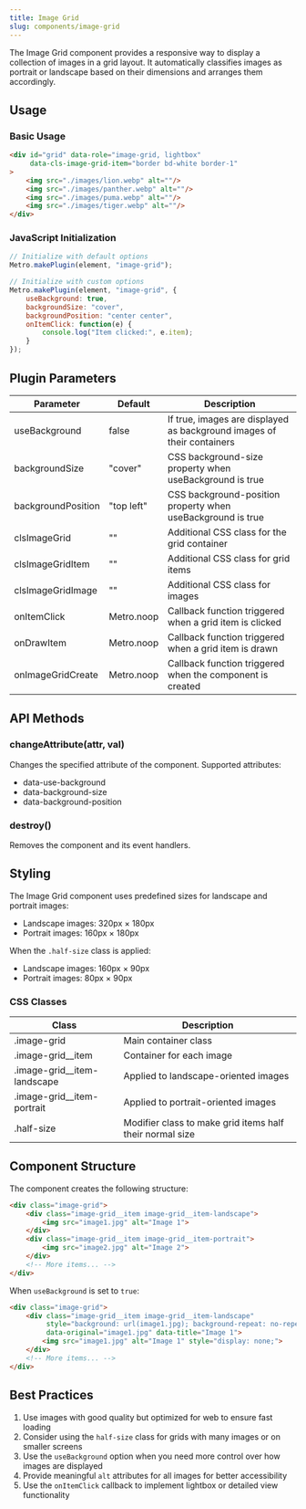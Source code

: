 ```yaml
---
title: Image Grid
slug: components/image-grid
---
```


The Image Grid component provides a responsive way to display a collection of images in a grid layout. It automatically classifies images as portrait or landscape based on their dimensions and arranges them accordingly.

## Usage

### Basic Usage

```html
<div id="grid" data-role="image-grid, lightbox"
     data-cls-image-grid-item="border bd-white border-1"
>
    <img src="./images/lion.webp" alt=""/>
    <img src="./images/panther.webp" alt=""/>
    <img src="./images/puma.webp" alt=""/>
    <img src="./images/tiger.webp" alt=""/>
</div>
```


### JavaScript Initialization

```javascript
// Initialize with default options
Metro.makePlugin(element, "image-grid");

// Initialize with custom options
Metro.makePlugin(element, "image-grid", {
    useBackground: true,
    backgroundSize: "cover",
    backgroundPosition: "center center",
    onItemClick: function(e) {
        console.log("Item clicked:", e.item);
    }
});
```

## Plugin Parameters

| Parameter | Default | Description |
| --------- | ------- | ----------- |
| useBackground | false | If true, images are displayed as background images of their containers |
| backgroundSize | "cover" | CSS background-size property when useBackground is true |
| backgroundPosition | "top left" | CSS background-position property when useBackground is true |
| clsImageGrid | "" | Additional CSS class for the grid container |
| clsImageGridItem | "" | Additional CSS class for grid items |
| clsImageGridImage | "" | Additional CSS class for images |
| onItemClick | Metro.noop | Callback function triggered when a grid item is clicked |
| onDrawItem | Metro.noop | Callback function triggered when a grid item is drawn |
| onImageGridCreate | Metro.noop | Callback function triggered when the component is created |

## API Methods

### changeAttribute(attr, val)
Changes the specified attribute of the component. Supported attributes:
- data-use-background
- data-background-size
- data-background-position

### destroy()
Removes the component and its event handlers.

## Styling

The Image Grid component uses predefined sizes for landscape and portrait images:

- Landscape images: 320px × 180px
- Portrait images: 160px × 180px

When the `.half-size` class is applied:
- Landscape images: 160px × 90px
- Portrait images: 80px × 90px

### CSS Classes

| Class | Description |
| ----- | ----------- |
| .image-grid | Main container class |
| .image-grid__item | Container for each image |
| .image-grid__item-landscape | Applied to landscape-oriented images |
| .image-grid__item-portrait | Applied to portrait-oriented images |
| .half-size | Modifier class to make grid items half their normal size |

## Component Structure

The component creates the following structure:

```html
<div class="image-grid">
    <div class="image-grid__item image-grid__item-landscape">
        <img src="image1.jpg" alt="Image 1">
    </div>
    <div class="image-grid__item image-grid__item-portrait">
        <img src="image2.jpg" alt="Image 2">
    </div>
    <!-- More items... -->
</div>
```

When `useBackground` is set to `true`:

```html
<div class="image-grid">
    <div class="image-grid__item image-grid__item-landscape" 
         style="background: url(image1.jpg); background-repeat: no-repeat; background-size: cover; background-position: top left;"
         data-original="image1.jpg" data-title="Image 1">
        <img src="image1.jpg" alt="Image 1" style="display: none;">
    </div>
    <!-- More items... -->
</div>
```

## Best Practices

1. Use images with good quality but optimized for web to ensure fast loading
2. Consider using the `half-size` class for grids with many images or on smaller screens
3. Use the `useBackground` option when you need more control over how images are displayed
4. Provide meaningful `alt` attributes for all images for better accessibility
5. Use the `onItemClick` callback to implement lightbox or detailed view functionality